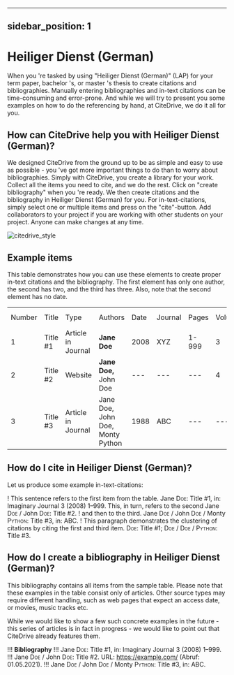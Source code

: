 
---
sidebar_position: 1
---

# Heiliger Dienst (German)

When you 're tasked by using "Heiliger Dienst (German)" (LAP) for your term paper, bachelor 's, or master 's thesis to create citations and bibliographies.
Manually entering bibliographies and in-text citations can be time-consuming and error-prone. And while we will try to present you some examples on how to do the referencing by hand, at CiteDrive, we do it all for you.

<!---
## About  Heiliger Dienst (German)

* Title: Heiliger Dienst (German)
* Short Title (Id): LAP)
* Authors: Heiliger Dienst (German)
* Download: Heiliger Dienst (German)
 --->

## How can CiteDrive help you with Heiliger Dienst (German)?

We designed CiteDrive from the ground up to be as simple and easy to use as possible - you 've got more important things to do than to worry about bibliographies. Simply with CiteDrive, you create a library for your work. Collect all the items you need to cite, and we do the rest. Click on "create bibliography" when you 're ready. We then create citations and the bibliography in Heiliger Dienst (German) for you. For in-text-citations, simply select one or multiple items and press on the "cite"-button. Add collaborators to your project if you are working with other students on your project. Anyone can make changes at any time.


![citedrive_style](images/heiliger-dienst-german.svg "Choose Heiliger Dienst (German) in the CiteDrive App")


## Example items

This table demonstrates how you can use these elements to create proper in-text citations and the bibliography. The first element has only one author, the second has two, and the third has three. Also, note that the second element has no date.


<table>
  <tr>
   <td>Number
   </td>
   <td>Title
   </td>
   <td>Type
   </td>
   <td>Authors
   </td>
   <td>Date
   </td>
   <td>Journal
   </td>
   <td>Pages
   </td>
   <td>Volume
   </td>
   <td>Issue
   </td>
   <td>Access Date
   </td>
  </tr>
  <tr>
   <td>1
   </td>
   <td>Title #1
   </td>
   <td>Article in Journal
   </td>
   <td><strong>Jane Doe</strong>
   </td>
   <td>2008
   </td>
   <td>XYZ
   </td>
   <td>1-999
   </td>
   <td>3
   </td>
   <td>2
   </td>
   <td>--
   </td>
  </tr>
  <tr>
   <td>
2
   </td>
   <td>Title #2
   </td>
   <td>Website
   </td>
   <td><strong>Jane Doe, </strong>John Doe
   </td>
   <td>---
   </td>
   <td>---
   </td>
   <td>---
   </td>
   <td>4
   </td>
   <td>---
   </td>
   <td>2020-05-01
   </td>
  </tr>
  <tr>
   <td>3
   </td>
   <td>Title #3
   </td>
   <td>Article in Journal
   </td>
   <td>Jane Doe, John Doe, Monty Python
   </td>
   <td>1988
   </td>
   <td>ABC
   </td>
   <td>---
   </td>
   <td>---
   </td>
   <td>16
   </td>
   <td>---
   </td>
  </tr>
</table>



## How do I cite in  Heiliger Dienst (German)?

Let us produce some example in-text-citations:

! This sentence refers to the first item from the table. Jane <span style="font-variant:small-caps;">Doe</span>: Title #1, in: Imaginary Journal  3  (2008) 1–999. This, in turn, refers to the second Jane <span style="font-variant:small-caps;">Doe</span> / John  <span style="font-variant:small-caps;">Doe</span>: Title #2.
! and then to the third.  Jane <span style="font-variant:small-caps;">Doe</span> / John <span style="font-variant:small-caps;">Doe</span> / Monty <span style="font-variant:small-caps;">Python</span>: Title #3, in: ABC.
! This paragraph demonstrates the clustering of citations by citing the first and third item. <span style="font-variant:small-caps;">Doe</span>: Title #1; <span style="font-variant:small-caps;">Doe</span> / <span style="font-variant:small-caps;">Doe</span> / <span style="font-variant:small-caps;">Python</span>: Title #3.



## How do I create a bibliography in Heiliger Dienst (German)?

This bibliography contains all items from the sample table. Please note that these examples in the table consist only of articles. Other source types may require different handling, such as web pages that expect an access date, or movies, music tracks etc.

While we would like to show a few such concrete examples in the future - this series of articles is in fact in progress - we would like to point out that CiteDrive already features them.


!!! **Bibliography**
!!! Jane <span style="font-variant:small-caps;">Doe</span>: Title #1, in: Imaginary Journal  3  (2008) 1–999.
!!! Jane <span style="font-variant:small-caps;">Doe</span> / John  <span style="font-variant:small-caps;">Doe</span>: Title #2. URL: https://example.com/ (Abruf: 01.05.2021).
!!! Jane <span style="font-variant:small-caps;">Doe</span> / John <span style="font-variant:small-caps;">Doe</span> / Monty <span style="font-variant:small-caps;">Python</span>: Title #3, in: ABC.


```
        